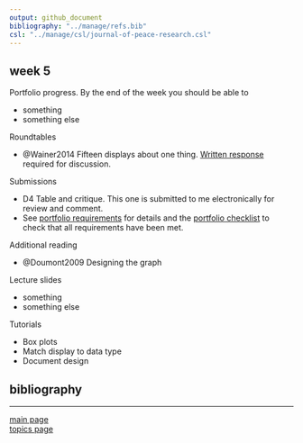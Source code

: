 ```yaml
---
output: github_document
bibliography: "../manage/refs.bib" 
csl: "../manage/csl/journal-of-peace-research.csl"
---
```


## week 5

Portfolio progress. By the end of the week you should be able to

- something  
- something else 



Roundtables

- @Wainer2014 Fifteen displays about one thing. [Written response](read-01_reading-response-form.pdf) required for discussion.



Submissions

- D4 Table and critique. This one is submitted to me electronically for review and comment.
- See [portfolio requirements](folio-01_portfolio-requirements.md) for details and the [portfolio checklist](folio-02_portfolio-checklist.pdf) to check that all requirements have been met. 



Additional reading 

- @Doumont2009  Designing the graph



Lecture slides

- something  
- something else 



Tutorials

- Box plots
- Match display to data type
- Document design


## bibliography 

<div id="refs"></div>
  
---

[main page](../README.md)<br>
[topics page](../README-by-topic.md)
